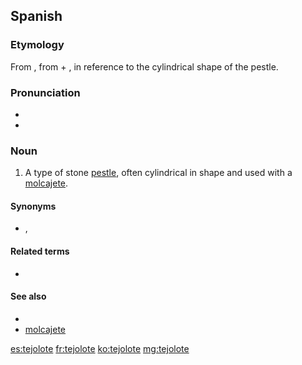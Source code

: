 ==Spanish==

===Etymology===
From {{etyl|nci|es}} {{term|texōlōtl||lang=nci|grinding stone, pestle}}, from {{term|teci||to grind maize|lang=nci}} + {{term|ōlōtl||lang=nci|corncob}}, in reference to the cylindrical shape of the pestle.

===Pronunciation===
* {{IPA|/te.xo.ˈlo.te/|lang=es}}
* {{rhymes|ote|lang=es}}

===Noun===
{{es-noun|m}}

# {{context|Mexico|lang=es}} A type of stone [[pestle]], often cylindrical in shape and used with a [[molcajete]].

====Synonyms====
* {{sense|stone pestle of a molcajete}} {{l|es|mano|g=f}}, {{l|es|pilón|g=m}}

====Related terms====
* {{l|es|olote}}

====See also====
* {{l|es|metate}}
* [[molcajete]]

[[es:tejolote]]
[[fr:tejolote]]
[[ko:tejolote]]
[[mg:tejolote]]